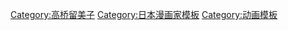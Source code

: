 [[Category:高桥留美子|Category:高桥留美子]]
[[Category:日本漫画家模板|Category:日本漫画家模板]]
[[Category:动画模板|Category:动画模板]]